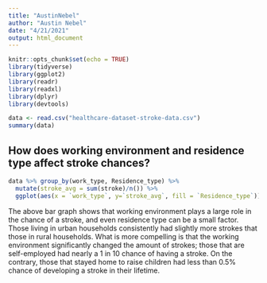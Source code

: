 ```yaml
---
title: "AustinNebel"
author: "Austin Nebel"
date: "4/21/2021"
output: html_document
---
```


```r
knitr::opts_chunk$set(echo = TRUE)
library(tidyverse)
library(ggplot2)
library(readr)
library(readxl)
library(dplyr)
library(devtools)
```



```r
data <- read.csv("healthcare-dataset-stroke-data.csv")
summary(data)
```

## How does working environment and residence type affect stroke chances?

```r
data %>% group_by(work_type, Residence_type) %>%
  mutate(stroke_avg = sum(stroke)/n()) %>%
  ggplot(aes(x = `work_type`, y=`stroke_avg`, fill = `Residence_type`)) + geom_bar(stat="identity", position = "dodge")
```

The above bar graph shows that working environment plays a large role in the chance of a stroke, and even residence type can be a small factor. Those living in urban households consistently had slightly more strokes that those in rural households. What is more compelling is that the working environment significantly changed the amount of strokes; those that are self-employed had nearly a 1 in 10 chance of having a stroke. On the contrary, those that stayed home to raise children had less than 0.5% chance of developing a stroke in their lifetime.
